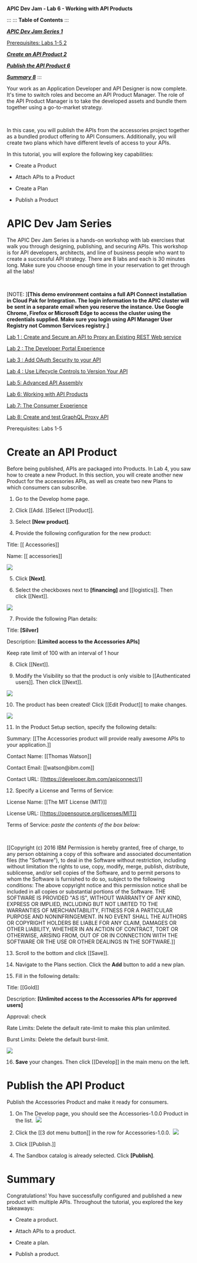 **APIC Dev Jam - Lab 6 - Working with API Products**

::: 
::: 
**Table of Contents**
:::

***[APIC Dev Jam Series 1](#__RefHeading___Toc246_2788306791)***

[Prerequisites: Labs 1-5 2](#__RefHeading___Toc248_2788306791)

***[Create an API Product 2](#__RefHeading___Toc250_2788306791)***

***[Publish the API Product 6](#__RefHeading___Toc252_2788306791)***

***[Summary 8](#__RefHeading___Toc254_2788306791)***
:::

Your work as an Application Developer and API Designer is now complete.
It\'s time to switch roles and become an API Product Manager. The role
of the API Product Manager is to take the developed assets and bundle
them together using a go-to-market strategy.

 

In this case, you will publish the APIs from the accessories project
together as a bundled product offering to API Consumers. Additionally,
you will create two plans which have different levels of access to your
APIs.

In this tutorial, you will explore the following key capabilities:

-   Create a Product

-   Attach APIs to a Product

-   Create a Plan

-   Publish a Product

 APIC Dev Jam Series 
====================================================================================================================================================================================================================================================

The APIC Dev Jam Series is a hands-on workshop with lab exercises that
walk you through designing, publishing, and securing APIs. This workshop
is for API developers, architects, and line of business people who want
to create a successful API strategy. There are 8 labs and each is 30
minutes long. Make sure you choose enough time in your reservation to
get through all the labs! 

 

[NOTE: ]**[This demo environment contains a
full API Connect installation in Cloud Pak for Integration. The login
information to the APIC cluster will be sent in a separate email when
you reserve the instance. Use Google Chrome, Firefox or Microsoft Edge
to access the cluster using the credentials supplied. Make sure you
login using API Manager User Registry not Common Services
registry.]**

[Lab 1 : Create and Secure an API to Proxy an Existing REST Web
service](https://ibm.biz/TechConLabs/APICDevJam/Lab1)

[Lab 2 : The Developer Portal
Experience](https://ibm.biz/TechConLabs/APICDevJam/Lab2)

[Lab 3 : Add OAuth Security to your
API](https://ibm.biz/TechConLabs/APICDevJam/Lab3)

[Lab 4 : Use Lifecycle Controls to Version Your
API](https://ibm.biz/TechConLabs/APICDevJam/Lab4)

[Lab 5: Advanced API
Assembly](https://ibm.biz/TechConLabs/APICDevJam/Lab5)

[Lab 6: Working with API
Products](https://ibm.biz/TechConLabs/APICDevJam/Lab6)

[Lab 7: The Consumer
Experience](https://ibm.biz/TechConLabs/APICDevJam/Lab7)

[Lab 8: Create and test GraphQL Proxy
API](https://ibm.biz/TechConLabs/APICDevJam/Lab8)


Prerequisites: Labs 1-5

 Create an API Product 
============================================================================

Before being published, APIs are packaged into Products. In Lab 4, you
saw how to create a new Product. In this section, you will create
another new Product for the accessories APIs, as well as create two new
Plans to which consumers can subscribe.

1.  Go to the Develop home page.

2.  Click [[Add. ]]Select [[Product]].

3.  Select **[New product]***.*

4.  Provide the following configuration for the new product:

Title: [[
Accessories]]

Name: [[
accessories]]

![](images/tutorial_html_8a48fefa2dfaf506.png)

5.  Click **[Next]**.

6.  Select the checkboxes next
    to **[financing]** and [[logistics]].
    Then
    click [[Next]].

![](images/tutorial_html_b454495554d463d4.png)

7.  Provide the following Plan details:

Title: **[Silver]**

Description: **[Limited access to the Accessories
APIs]**

Keep rate limit of 100 with an interval of 1 hour

8.  Click [[Next]].

9.  Modify the Visibility so that the product is only visible
    to [[Authenticated
    users]].
    Then
    click [[Next]].

![](images/tutorial_html_21d7e02a18ac77eb.png)

10. The product has been created! Click [[Edit
    Product]] to
    make changes.

![](images/tutorial_html_76be1bfa7168087f.png)

11. In the Product Setup section, specify the following details:

Summary: [[The Accessories product will provide really awesome APIs to
your
application.]]

Contact Name: [[Thomas
Watson]]

Contact
Email: [[watson\@ibm.com]]

Contact
URL: [[https://developer.ibm.com/apiconnect/]]

12. Specify a License and Terms of Service:

License Name: [[The MIT License
(MIT)]]

License
URL: [[https://opensource.org/licenses/MIT]]

Terms of Service: *paste the contents of the box below:*

 

[[Copyright (c) 2016 IBM Permission is hereby granted, free of charge,
to any person obtaining a copy of this software and associated
documentation files (the \"Software\"), to deal in the Software without
restriction, including without limitation the rights to use, copy,
modify, merge, publish, distribute, sublicense, and/or sell copies of
the Software, and to permit persons to whom the Software is furnished to
do so, subject to the following conditions: The above copyright notice
and this permission notice shall be included in all copies or
substantial portions of the Software. THE SOFTWARE IS PROVIDED \"AS
IS\", WITHOUT WARRANTY OF ANY KIND, EXPRESS OR IMPLIED, INCLUDING BUT
NOT LIMITED TO THE WARRANTIES OF MERCHANTABILITY, FITNESS FOR A
PARTICULAR PURPOSE AND NONINFRINGEMENT. IN NO EVENT SHALL THE AUTHORS OR
COPYRIGHT HOLDERS BE LIABLE FOR ANY CLAIM, DAMAGES OR OTHER LIABILITY,
WHETHER IN AN ACTION OF CONTRACT, TORT OR OTHERWISE, ARISING FROM, OUT
OF OR IN CONNECTION WITH THE SOFTWARE OR THE USE OR OTHER DEALINGS IN
THE
SOFTWARE.]]

13. Scroll to the bottom and
    click [[Save]].

14. Navigate to the Plans section. Click the **Add** button to add a new
    plan.

15. Fill in the following details:

Title: [[Gold]]

Description: **[Unlimited access to the Accessories APIs for approved
users]**

Approval: check

Rate Limits: Delete the default rate-limit to make this plan unlimited.

Burst Limits: Delete the default burst-limit.

![](images/tutorial_html_bee42885833ec65a.png)

16. **Save** your changes. Then
    click [[Develop]] in
    the main menu on the left.

 Publish the API Product 
==============================================================================

Publish the Accessories Product and make it ready for consumers.

1.  On The Develop page, you should see the Accessories-1.0.0 Product in
    the list.  ![](images/tutorial_html_89ab455eda83363d.png)

2.  Click the [[3 dot menu
    button]] in
    the row for
    Accessories-1.0.0.  ![](images/tutorial_html_db68536832d13fed.png)

3.  Click [[Publish.]]

4.  The Sandbox catalog is already selected.
    Click **[Publish]**.

 Summary 
==============================================================

Congratulations! You have successfully configured and published a new
product with multiple APIs. Throughout the tutorial, you explored the
key takeaways:

-   Create a product.

-   Attach APIs to a product.

-   Create a plan.

-   Publish a product.
